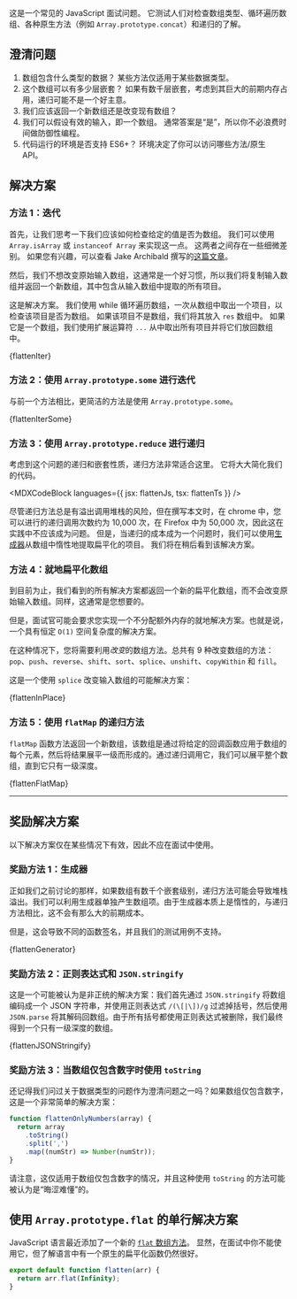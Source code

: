 

这是一个常见的 JavaScript 面试问题。 它测试人们对检查数组类型、循环遍历数组、各种原生方法（例如 `Array.prototype.concat`）和递归的了解。

## 澄清问题

1. 数组包含什么类型的数据？ 某些方法仅适用于某些数据类型。
2. 这个数组可以有多少层嵌套？ 如果有数千层嵌套，考虑到其巨大的前期内存占用，递归可能不是一个好主意。
3. 我们应该返回一个新数组还是改变现有数组？
4. 我们可以假设有效的输入，即一个数组。 通常答案是“是”，所以你不必浪费时间做防御性编程。
5. 代码运行的环境是否支持 ES6+？ 环境决定了你可以访问哪些方法/原生 API。

## 解决方案

### 方法 1：迭代

首先，让我们思考一下我们应该如何检查给定的值是否为数组。 我们可以使用 `Array.isArray` 或 `instanceof Array` 来实现这一点。 这两者之间存在一些细微差别。 如果您有兴趣，可以查看 Jake Archibald 撰写的[这篇文章](https://jakearchibald.com/2017/arrays-symbols-realms/)。

然后，我们不想改变原始输入数组，这通常是一个好习惯，所以我们将复制输入数组并返回一个新数组，其中包含从输入数组中提取的所有项目。

这是解决方案。 我们使用 while 循环遍历数组，一次从数组中取出一个项目，以检查该项目是否为数组。 如果该项目不是数组，我们将其放入 `res` 数组中。 如果它是一个数组，我们使用扩展运算符 `...` 从中取出所有项目并将它们放回数组中。

<MDXCodeBlock>
  {flattenIter}
</MDXCodeBlock>

### 方法 2：使用 `Array.prototype.some` 进行迭代

与前一个方法相比，更简洁的方法是使用 `Array.prototype.some`。

<MDXCodeBlock>
  {flattenIterSome}
</MDXCodeBlock>

### 方法 3：使用 `Array.prototype.reduce` 进行递归

考虑到这个问题的递归和嵌套性质，递归方法非常适合这里。 它将大大简化我们的代码。

<MDXCodeBlock languages={{ jsx: flattenJs, tsx: flattenTs }} />

尽管递归方法总是有溢出调用堆栈的风险，但在撰写本文时，在 chrome 中，您可以进行的递归调用次数约为 10,000 次，在 Firefox 中为 50,000 次，因此这在实践中不应该成为问题。 但是，当递归的成本成为一个问题时，我们可以使用[生成器](https://developer.mozilla.org/en-US/docs/Web/JavaScript/Reference/Global_Objects/Generator)从数组中惰性地提取扁平化的项目。 我们将在稍后看到该解决方案。

### 方法 4：就地扁平化数组

到目前为止，我们看到的所有解决方案都返回一个新的扁平化数组，而不会改变原始输入数组。同样，这通常是您想要的。

但是，面试官可能会要求您实现一个不分配额外内存的就地解决方案。也就是说，一个具有恒定 `O(1)` 空间复杂度的解决方案。

在这种情况下，您将需要利用*改变*的数组方法。总共有 9 种改变数组的方法：`pop`、`push`、`reverse`、`shift`、`sort`、`splice`、`unshift`、`copyWithin` 和 `fill`。

这是一个使用 `splice` 改变输入数组的可能解决方案：

<MDXCodeBlock>
  {flattenInPlace}
</MDXCodeBlock>

### 方法 5：使用 `flatMap` 的递归方法

`flatMap` 函数方法返回一个新数组，该数组是通过将给定的回调函数应用于数组的每个元素，然后将结果展平一级而形成的。通过递归调用它，我们可以展平整个数组，直到它只有一级深度。

<MDXCodeBlock>
  {flattenFlatMap}
</MDXCodeBlock>

***

## 奖励解决方案

以下解决方案仅在某些情况下有效，因此不应在面试中使用。

### 奖励方法 1：生成器

正如我们之前讨论的那样，如果数组有数千个嵌套级别，递归方法可能会导致堆栈溢出。我们可以利用生成器单独产生数组项。由于生成器本质上是惰性的，与递归方法相比，这不会有那么大的前期成本。

但是，这会导致不同的函数签名，并且我们的测试用例不支持。

<MDXCodeBlock>
  {flattenGenerator}
</MDXCodeBlock>

### 奖励方法 2：正则表达式和 `JSON.stringify`

这是一个可能被认为是非正统的解决方案：我们首先通过 `JSON.stringify` 将数组编码成一个 JSON 字符串，并使用正则表达式 `/(\[|\])/g` 过滤掉括号，然后使用 `JSON.parse` 将其解码回数组。由于所有括号都使用正则表达式被删除，我们最终得到一个只有一级深度的数组。

<MDXCodeBlock>
  {flattenJSONStringify}
</MDXCodeBlock>

### 奖励方法 3：当数组仅包含数字时使用 `toString`

还记得我们问过关于数据类型的问题作为澄清问题之一吗？如果数组仅包含数字，这是一个非常简单的解决方案：

```js
function flattenOnlyNumbers(array) {
  return array
    .toString()
    .split(',')
    .map((numStr) => Number(numStr));
}
```

请注意，这仅适用于数组仅包含数字的情况，并且这种使用 `toString` 的方法可能被认为是“晦涩难懂”的。

## 使用 `Array.prototype.flat` 的单行解决方案

JavaScript 语言最近添加了一个新的 [`flat` 数组方法](https://developer.mozilla.org/en-US/docs/Web/JavaScript/Reference/Global_Objects/Array/flat)。 显然，在面试中你不能使用它，但了解语言中有一个原生的扁平化函数仍然很好。

```js
export default function flatten(arr) {
  return arr.flat(Infinity);
}
```

